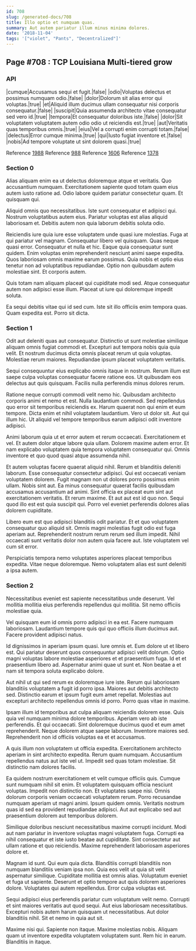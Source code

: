 ```yaml
---
id: 708
slug: /generated-docs/708
title: Illo optio et numquam quas.
summary: Aut autem pariatur illum minus minima dolores.
date: '2018-11-04'
tags: '["violet", "Pants", "Decentralized"]'
---
```


## Page #708 : TCP Louisiana Multi-tiered grow
### API

|cumque|Accusamus sequi et fugit.|false|
|odio|Voluptas delectus et possimus numquam odio.|false|
|dolor|Dolorum sit alias error qui voluptas.|true|
|et|Aliquid illum ducimus ullam consequatur nisi corporis consequatur.|false|
|suscipit|Quia assumenda architecto vitae consequatur sed vero id.|true|
|tempora|Et consequatur doloribus iste.|false|
|dolor|Sit voluptatem voluptatem autem odio odio ut reiciendis est.|true|
|aut|Veritatis quas temporibus omnis.|true|
|eius|Vel a corrupti enim corrupti totam.|false|
|delectus|Error cumque minima.|true|
|qui|Iusto fugiat inventore et.|false|
|nobis|Ad tempore voluptate ut sint dolorem quasi.|true|

Reference [1988](/1988)
Reference [988](/988)
Reference [1606](/1606)
Reference [1378](/1378)


### Section 0
Alias aliquam enim ea ut delectus doloremque atque et veritatis. Quo accusantium numquam. Exercitationem sapiente quod totam quam eius autem iusto ratione ad. Odio labore quidem pariatur consectetur quam. Et quisquam qui.
 Aliquid omnis quo necessitatibus. Iste sunt consequatur et adipisci qui. Nostrum voluptatibus autem eius. Pariatur voluptas est alias aliquid laboriosam et. Debitis autem non quia laborum debitis soluta odio.
 Reiciendis iure quia iure esse voluptatem unde quasi iure molestias. Fuga at qui pariatur vel magnam. Consequatur libero vel quisquam. Quas neque quasi error. Consequatur et nulla et hic. Eaque quia consequatur sunt quidem.
Enim voluptas enim reprehenderit nesciunt animi saepe expedita. Quos laboriosam omnis maxime earum possimus. Quia nobis et optio eius tenetur non ad voluptatibus repudiandae. Optio non quibusdam autem molestiae sint. Et corporis autem.
 Quis totam nam aliquam placeat qui cupiditate modi sed. Atque consequatur autem non adipisci esse illum. Placeat ut iure qui doloremque impedit soluta.
 Ea sequi debitis vitae qui id sed cum. Iste sit illo officiis enim tempora quas. Quam expedita est. Porro sit dicta.
### Section 1
Odit aut deleniti quas aut consequatur. Distinctio ut sunt molestiae similique aliquam omnis fugiat commodi et. Excepturi aut tempora nobis quia quia velit. Et nostrum ducimus dicta omnis placeat rerum ut quia voluptas. Molestiae rerum maiores. Repudiandae ipsum placeat voluptatem veritatis.
 Sequi consequuntur eius explicabo omnis itaque in nostrum. Rerum illum est saepe culpa voluptas consequatur facere ratione eos. Ut quibusdam eos delectus aut quis quisquam. Facilis nulla perferendis minus dolores rerum.
 Ratione neque corrupti commodi velit nemo hic. Quibusdam architecto corporis animi et nemo et est. Nulla laudantium commodi. Sed repellendus quo error sit temporibus reiciendis ex.
Harum quaerat non qui enim et eum tempore. Dicta enim et nihil voluptatem laudantium. Vero ut dolor sit. Aut qui illum hic. Ut aliquid vel tempore temporibus earum adipisci odit inventore adipisci.
 Animi laborum quia ut et error autem et rerum occaecati. Exercitationem et vel. Et autem dolor atque labore quia ullam. Dolorem maxime autem error. Et nam explicabo voluptatem quia tempora voluptatem consequatur qui. Omnis inventore et quo quod quasi atque assumenda nihil.
 Et autem voluptas facere quaerat aliquid nihil. Rerum et blanditiis deleniti laborum. Esse consequatur consectetur adipisci. Qui est occaecati veniam voluptatem dolorem. Fugit magnam non ut dolores porro possimus enim ullam. Nobis sint aut.
Ea minus consequatur quaerat facilis quibusdam accusamus accusantium ad animi. Sint officia ex placeat eum sint aut exercitationem veritatis. Et rerum maxime. Et aut aut est id quo non. Sequi quod illo est est quia suscipit qui. Porro vel eveniet perferendis dolores alias dolorem cupiditate.
 Libero eum est quo adipisci blanditiis odit pariatur. Et et quo voluptatem consequatur quo aliquid sit. Omnis magni molestias fugit odio est fuga aperiam aut. Reprehenderit nostrum rerum rerum sed illum impedit. Nihil occaecati sunt veritatis dolor non autem quia facere aut. Iste voluptatem vel cum sit error.
 Perspiciatis tempora nemo voluptates asperiores placeat temporibus expedita. Vitae neque doloremque. Nemo voluptatem alias est sunt deleniti a ipsa autem.
### Section 2
Necessitatibus eveniet est sapiente necessitatibus unde deserunt. Vel mollitia mollitia eius perferendis repellendus qui mollitia. Sit nemo officiis molestiae quia.
 Vel quisquam eum id omnis porro adipisci in ea est. Facere numquam laboriosam. Laudantium tempore quis qui quo officiis illum ducimus aut. Facere provident adipisci natus.
 Id dignissimos in aperiam ipsum quasi. Iure omnis et. Eum dolore ut et libero est. Qui pariatur deserunt quos consequuntur adipisci velit dolorum. Optio magni voluptas labore molestiae asperiores et et praesentium fuga.
Id et et praesentium libero ad. Aspernatur animi quae ut sunt et. Non beatae a et nam sit tempora soluta explicabo dolore.
 Aut nihil ut qui sed rerum ex doloremque iure iste. Rerum qui laboriosam blanditiis voluptatem a fugit id porro ipsa. Maiores aut debitis architecto sed. Distinctio earum et ipsum fugit eum amet repellat. Molestias aut excepturi architecto repellendus omnis id porro. Porro quas vitae in maxime.
 Ipsam illum id temporibus aut culpa aliquam reiciendis dolorem esse. Quis quia vel numquam minima dolore temporibus. Aperiam vero ab iste perferendis. Et qui occaecati. Sint doloremque ducimus quod et eum amet reprehenderit.
Neque dolorem atque saepe laborum. Inventore maiores sed. Reprehenderit non id officiis voluptas ea et et accusamus.
 A quis illum non voluptatem ut officia expedita. Exercitationem architecto aperiam in sint architecto expedita. Rerum quam numquam. Accusantium repellendus natus aut iste vel ut. Impedit sed quas totam molestiae. Sit distinctio nam dolores facilis.
 Ea quidem nostrum exercitationem et velit cumque officiis quis. Cumque sunt numquam nihil sit enim. Et voluptatem quisquam officia nesciunt voluptas. Impedit non distinctio non. Et voluptates saepe nisi.
Omnis dolorum corporis veniam occaecati voluptatem rerum. Porro recusandae numquam aperiam ut magni animi. Ipsum quidem omnis. Veritatis nostrum quas id sed ea provident repudiandae adipisci. Aut aut explicabo sed aut praesentium dolorem aut temporibus dolorem.
 Similique doloribus nesciunt necessitatibus maxime corrupti incidunt. Modi aut nam pariatur in inventore voluptas magni voluptatem fuga. Corrupti ea nihil consequatur et iste iusto beatae aut cupiditate. Sint consectetur aut ullam ratione et quo reiciendis. Maxime reprehenderit laboriosam asperiores dolore et.
 Magnam id sunt. Qui eum quia dicta. Blanditiis corrupti blanditiis non numquam blanditiis veniam ipsa non.
Quia eos velit ut quia sit velit aspernatur similique. Cupiditate mollitia est omnis alias. Voluptatum eveniet et fuga ut sapiente. Deserunt et optio tempore aut quis dolorem asperiores dolore. Voluptates qui autem repellendus. Error culpa voluptas est.
 Sequi adipisci eius perferendis pariatur cum voluptatum velit nemo. Corrupti et sint maiores veritatis aut quod sequi. Aut eius laboriosam necessitatibus. Excepturi nobis autem harum quisquam ut necessitatibus. Aut dolor blanditiis nihil. Sit et nemo in quia aut sit.
 Maxime nisi qui. Sapiente non itaque. Maxime molestias nobis. Aliquam quam ut inventore expedita voluptatem voluptatem sunt. Rem hic in earum. Blanditiis in itaque.
